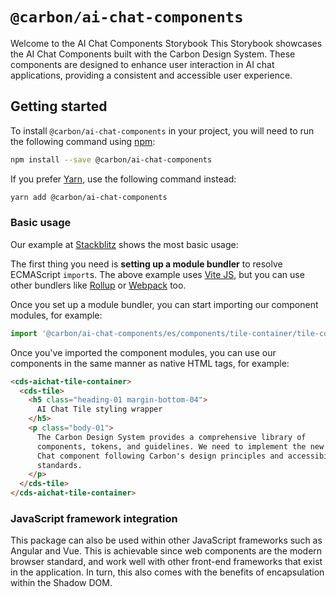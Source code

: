 
<Meta title="Introduction/Welcome" />

# `@carbon/ai-chat-components`

Welcome to the AI Chat Components Storybook
This Storybook showcases the AI Chat Components built with the Carbon Design System. These components are designed to enhance user interaction in AI chat applications, providing a consistent and accessible user experience.

<cds-inline-notification
  open
  kind="warning"
  title="Beta"
  subtitle="The Carbon AI Chat components are still stabilizing. Be sure to lock to an exact version until the `1.0.0` release."
  low-contrast
/>

## Getting started

To install `@carbon/ai-chat-components` in your project, you will need to run the
following command using [npm](https://www.npmjs.com/):

```bash
npm install --save @carbon/ai-chat-components
```

If you prefer [Yarn](https://yarnpkg.com/en/), use the following command
instead:

```bash
yarn add @carbon/ai-chat-components
```

### Basic usage

Our example at [Stackblitz](#tbd) shows the most basic usage:

The first thing you need is **setting up a module bundler** to resolve ECMAScript `import`s. The above example uses [Vite JS](https://vite.dev/), but you can use other bundlers like [Rollup](https://rollupjs.org/) or [Webpack](https://webpack.js.org) too.

Once you set up a module bundler, you can start importing our component modules, for example:

```javascript
import '@carbon/ai-chat-components/es/components/tile-container/tile-container.js';
```

Once you've imported the component modules, you can use our components in the same manner as native HTML tags, for example:

```html
<cds-aichat-tile-container>
  <cds-tile>
    <h5 class="heading-01 margin-bottom-04">
      AI Chat Tile styling wrapper
    </h5>
    <p class="body-01">
      The Carbon Design System provides a comprehensive library of
      components, tokens, and guidelines. We need to implement the new AI
      Chat component following Carbon's design principles and accessibility
      standards.
    </p>
  </cds-tile>
</cds-aichat-tile-container>
```

### JavaScript framework integration

This package can also be used within other JavaScript frameworks such as Angular and
Vue. This is achievable since web components are the modern browser standard, and
work well with other front-end frameworks that exist in the application. In
turn, this also comes with the benefits of encapsulation within the Shadow DOM.
